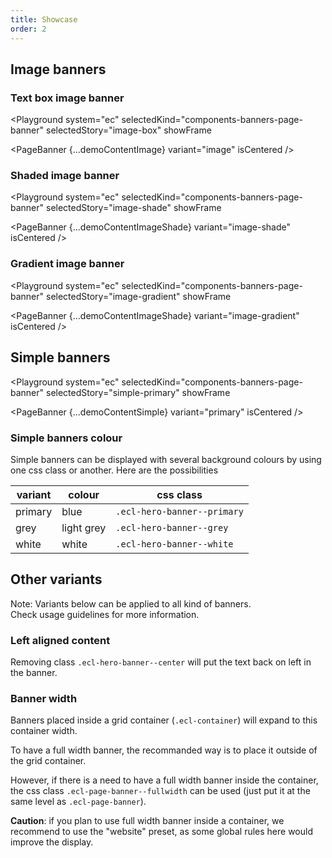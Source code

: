 ```yaml
---
title: Showcase
order: 2
---
```




## Image banners

### Text box image banner

<Playground
  system="ec"
  selectedKind="components-banners-page-banner"
  selectedStory="image-box"
  showFrame
>
  <PageBanner {...demoContentImage} variant="image" isCentered />
</Playground>

### Shaded image banner

<Playground
  system="ec"
  selectedKind="components-banners-page-banner"
  selectedStory="image-shade"
  showFrame
>
  <PageBanner {...demoContentImageShade} variant="image-shade" isCentered />
</Playground>

### Gradient image banner

<Playground
  system="ec"
  selectedKind="components-banners-page-banner"
  selectedStory="image-gradient"
  showFrame
>
  <PageBanner {...demoContentImageShade} variant="image-gradient" isCentered />
</Playground>

## Simple banners

<Playground
  system="ec"
  selectedKind="components-banners-page-banner"
  selectedStory="simple-primary"
  showFrame
>
  <PageBanner {...demoContentSimple} variant="primary" isCentered />
</Playground>

### Simple banners colour

Simple banners can be displayed with several background colours by using one css class or another.
Here are the possibilities

| variant | colour     | css class                   |
| ------- | ---------- | --------------------------- |
| primary | blue       | `.ecl-hero-banner--primary` |
| grey    | light grey | `.ecl-hero-banner--grey`    |
| white   | white      | `.ecl-hero-banner--white`   |

## Other variants

Note: Variants below can be applied to all kind of banners.  
Check usage guidelines for more information.

### Left aligned content

Removing class `.ecl-hero-banner--center` will put the text back on left in the banner.

### Banner width

Banners placed inside a grid container (`.ecl-container`) will expand to this container width.

To have a full width banner, the recommanded way is to place it outside of the grid container.

However, if there is a need to have a full width banner inside the container, the css class `.ecl-page-banner--fullwidth` can be used (just put it at the same level as `.ecl-page-banner`).

**Caution**: if you plan to use full width banner inside a container, we recommend to use the "website" preset, as some global rules here would improve the display.
